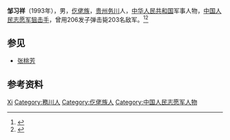 '''邹习祥'''（{{bd|1922年|}}1993年），男，[[仡佬族|仡佬族]]，[[贵州|贵州]][[务川|务川]]人，[[中华人民共和国|中华人民共和国]]军事人物，[[中国人民志愿军|中国人民志愿军]][[狙击手|狙击手]]，曾用206发子弹击毙203名敌军。<ref>{{Cite book|title=仡佬族文化百科全书|author=贵州仡佬族学会编; 熊大宽主编; 刘天文, 王良明, 杨新年等副主编|publisher=贵州民族出版社|year=2002|isbn=|location=贵阳|pages=}}</ref><ref>{{Cite web|title=中国著名狙击手“张桃芳”和“邹习祥”罕见照片|url=http://www.china.com.cn/military/2013-02/14/content_27953414.htm|accessdate=2020-10-08|work=中国网|archive-date=2020-10-09|archive-url=https://web.archive.org/web/20201009235042/http://www.china.com.cn/military/2013-02/14/content_27953414.htm|dead-url=no}}</ref>

== 参见 ==
* [[张桃芳|张桃芳]]

== 参考资料 ==
{{reflist}}

{{中国人物小作品}}

{{Authority control}}
{{DEFAULTSORT:Zou邹}}
[[Category:邹姓|Xi]]
[[Category:務川人|Category:務川人]]
[[Category:仡佬族人|Category:仡佬族人]]
[[Category:中国人民志愿军人物|Category:中国人民志愿军人物]]